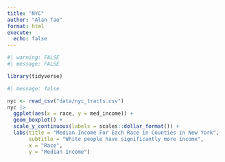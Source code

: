 ```yaml
---
title: "NYC"
author: "Alan Tao"
format: html
execute:
  echo: false
---
```


```r
#| warning: FALSE
#| message: FALSE

library(tidyverse)
```

```r
#| message: false

nyc <- read_csv("data/nyc_tracts.csv")
nyc |>
  ggplot(aes(x = race, y = med_income)) +
  geom_boxplot() +
  scale_y_continuous(labels = scales::dollar_format()) +
  labs(title = "Median Income For Each Race in Counties in New York",
       subtitle = "White people have significantly more income",
       x = "Race",
       y = "Median Income")
```

